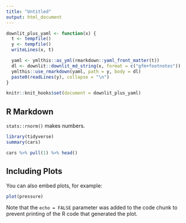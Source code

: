 ```yaml
---
title: "Untitled"
output: html_document
---
```


```r
downlit_plus_yaml <- function(x) {
  t <- tempfile()
  y <- tempfile()
  writeLines(x, t)

  yaml <- ymlthis::as_yml(rmarkdown::yaml_front_matter(t))
  dl <- downlit::downlit_md_string(x, format = c("gfm+footnotes"))
  ymlthis::use_rmarkdown(yaml, path = y, body = dl)
  paste0(readLines(y), collapse = "\n")
}

knitr::knit_hooks$set(document = downlit_plus_yaml)
```


## R Markdown

`stats::rnorm()` makes numbers.

```r
library(tidyverse)
summary(cars)

cars %>% pull(1) %>% head()
```

## Including Plots

You can also embed plots, for example:

```r
plot(pressure)
```

Note that the `echo = FALSE` parameter was added to the code chunk to prevent printing of the R code that generated the plot.
